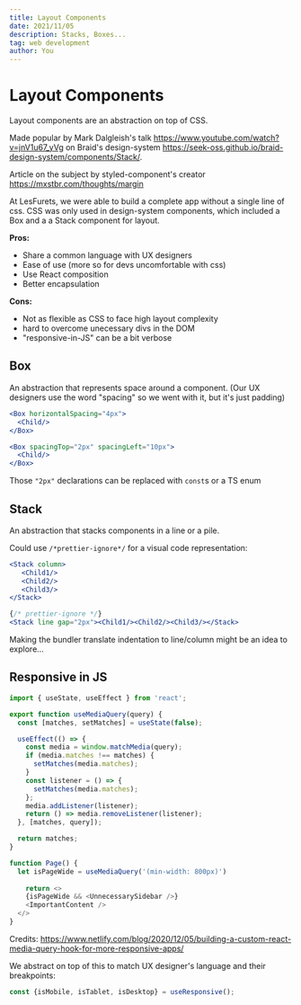 ---
title: Layout Components
date: 2021/11/05
description: Stacks, Boxes...
tag: web development
author: You
---

# Layout Components

Layout components are an abstraction on top of CSS.

Made popular by Mark Dalgleish's talk https://www.youtube.com/watch?v=jnV1u67_yVg on Braid's design-system https://seek-oss.github.io/braid-design-system/components/Stack/.

Article on the subject by styled-component's creator https://mxstbr.com/thoughts/margin

At LesFurets, we were able to build a complete app without a single line of css.
CSS was only used in design-system components, which included a Box and a a Stack component for layout.

**Pros:**
- Share a common language with UX designers
- Ease of use (more so for devs uncomfortable with css)
- Use React composition
- Better encapsulation

**Cons:**
- Not as flexible as CSS to face high layout complexity
- hard to overcome unecessary divs in the DOM
- "responsive-in-JS" can be a bit verbose

## Box

An abstraction that represents space around a component. (Our UX designers use the word "spacing" so we went with it, but it's just padding)

```jsx
<Box horizontalSpacing="4px">
  <Child/>
</Box>

<Box spacingTop="2px" spacingLeft="10px">
  <Child/>
</Box>
```

Those `"2px"` declarations can be replaced with `const`s or a TS enum

## Stack

An abstraction that stacks components in a line or a pile.

Could use `/*prettier-ignore*/` for a visual code representation:

```jsx
<Stack column>
   <Child1/>
   <Child2/>
   <Child3/>
</Stack>

{/* prettier-ignore */}
<Stack line gap="2px"><Child1/><Child2/><Child3/></Stack>
```

Making the bundler translate indentation to line/column might be an idea to explore...

## Responsive in JS

```js
import { useState, useEffect } from 'react';

export function useMediaQuery(query) {
  const [matches, setMatches] = useState(false);

  useEffect(() => {
    const media = window.matchMedia(query);
    if (media.matches !== matches) {
      setMatches(media.matches);
    }
    const listener = () => {
      setMatches(media.matches);
    };
    media.addListener(listener);
    return () => media.removeListener(listener);
  }, [matches, query]);

  return matches;
}

function Page() {
  let isPageWide = useMediaQuery('(min-width: 800px)')
	
	return <>
    {isPageWide && <UnnecessarySidebar />}
    <ImportantContent />
  </>
}
```

Credits: https://www.netlify.com/blog/2020/12/05/building-a-custom-react-media-query-hook-for-more-responsive-apps/

We abstract on top of this to match UX designer's language and their breakpoints:

```js
const {isMobile, isTablet, isDesktop} = useResponsive();
```
